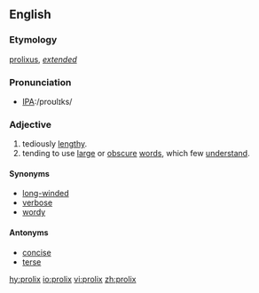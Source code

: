 ==English==

===Etymology===
{{L.}} [[prolixus]], ''[[extended]]''

===Pronunciation===
*[[w:International Phonetic Alphabet|IPA]]:/proʊlɪks/

===Adjective===
{{en-adj}}
# tediously [[lengthy]].
# tending to use [[large]] or [[obscure]] [[words]], which few [[understand]].

====Synonyms====
*[[long-winded]]
*[[verbose]]
*[[wordy]]

====Antonyms====
*[[concise]]
*[[terse]]

[[hy:prolix]]
[[io:prolix]]
[[vi:prolix]]
[[zh:prolix]]